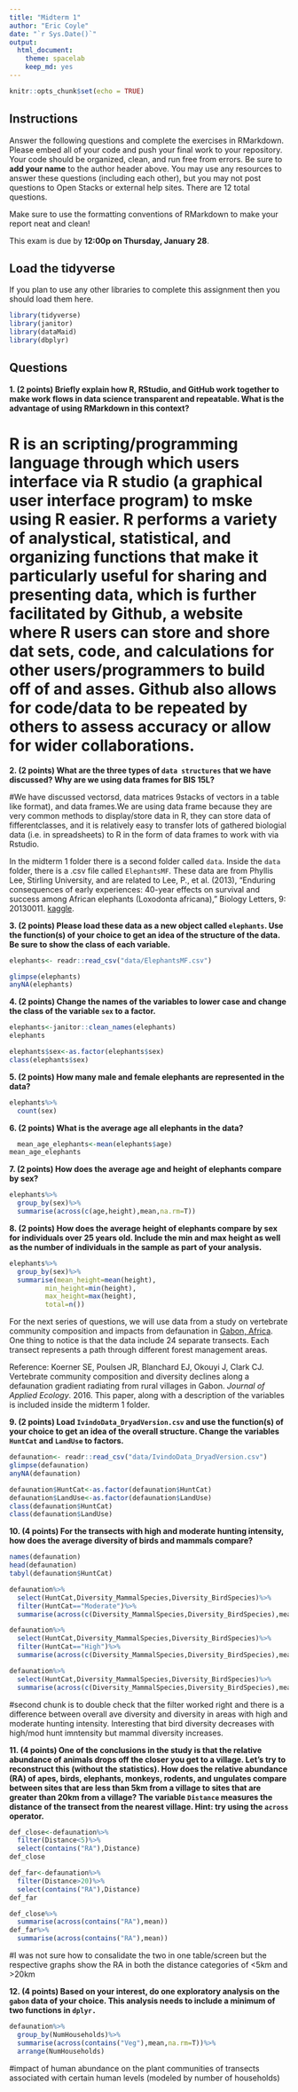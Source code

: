 ```yaml
---
title: "Midterm 1"
author: "Eric Coyle"
date: "`r Sys.Date()`"
output:
  html_document: 
    theme: spacelab
    keep_md: yes
---
```


```r
knitr::opts_chunk$set(echo = TRUE)
```

## Instructions
Answer the following questions and complete the exercises in RMarkdown. Please embed all of your code and push your final work to your repository. Your code should be organized, clean, and run free from errors. Be sure to **add your name** to the author header above. You may use any resources to answer these questions (including each other), but you may not post questions to Open Stacks or external help sites. There are 12 total questions.  

Make sure to use the formatting conventions of RMarkdown to make your report neat and clean!  

This exam is due by **12:00p on Thursday, January 28**.  

## Load the tidyverse
If you plan to use any other libraries to complete this assignment then you should load them here.
```r
library(tidyverse)
library(janitor)
library(dataMaid)
library(dbplyr)
```

## Questions
**1. (2 points) Briefly explain how R, RStudio, and GitHub work together to make work flows in data science transparent and repeatable. What is the advantage of using RMarkdown in this context?**  

# R is an scripting/programming language through which users interface via R studio (a graphical user interface program) to mske using R easier. R performs a variety of analystical, statistical, and organizing functions that make it particularly useful for sharing and presenting data, which is further facilitated by Github, a website where R users can store and shore dat sets, code, and calculations for other users/programmers to build off of and asses. Github also allows for code/data to be repeated by others to assess accuracy or allow for wider collaborations. 

**2. (2 points) What are the three types of `data structures` that we have discussed? Why are we using data frames for BIS 15L?**

#We have discussed vectorsd, data matrices 9stacks of vectors in a table like format), and data frames.We are using data frame because they are very common methods to display/store data in R, they can store data of fifferentclasses, and it is relatively easy to transfer lots of gathered biologial data (i.e. in spreadsheets) to R in the form of data frames to work with via Rstudio.

In the midterm 1 folder there is a second folder called `data`. Inside the `data` folder, there is a .csv file called `ElephantsMF`. These data are from Phyllis Lee, Stirling University, and are related to Lee, P., et al. (2013), "Enduring consequences of early experiences: 40-year effects on survival and success among African elephants (Loxodonta africana)," Biology Letters, 9: 20130011. [kaggle](https://www.kaggle.com/mostafaelseidy/elephantsmf).  

**3. (2 points) Please load these data as a new object called `elephants`. Use the function(s) of your choice to get an idea of the structure of the data. Be sure to show the class of each variable.**
```r
elephants<- readr::read_csv("data/ElephantsMF.csv")
```
```r
glimpse(elephants)
anyNA(elephants)
```

**4. (2 points) Change the names of the variables to lower case and change the class of the variable `sex` to a factor.**
```r
elephants<-janitor::clean_names(elephants)
elephants
```
```r
elephants$sex<-as.factor(elephants$sex)
class(elephants$sex)
```

**5. (2 points) How many male and female elephants are represented in the data?**
```r
elephants%>%
  count(sex)
```


**6. (2 points) What is the average age all elephants in the data?**
```r
  mean_age_elephants<-mean(elephants$age)
mean_age_elephants
```

**7. (2 points) How does the average age and height of elephants compare by sex?**
```r
elephants%>%
  group_by(sex)%>%
  summarise(across(c(age,height),mean,na.rm=T))
```


**8. (2 points) How does the average height of elephants compare by sex for individuals over 25 years old. Include the min and max height as well as the number of individuals in the sample as part of your analysis.**
```r
elephants%>%
  group_by(sex)%>%
  summarise(mean_height=mean(height),
         min_height=min(height),
         max_height=max(height),
         total=n())
```

For the next series of questions, we will use data from a study on vertebrate community composition and impacts from defaunation in [Gabon, Africa](https://en.wikipedia.org/wiki/Gabon). One thing to notice is that the data include 24 separate transects. Each transect represents a path through different forest management areas.  

Reference: Koerner SE, Poulsen JR, Blanchard EJ, Okouyi J, Clark CJ. Vertebrate community composition and diversity declines along a defaunation gradient radiating from rural villages in Gabon. _Journal of Applied Ecology_. 2016. This paper, along with a description of the variables is included inside the midterm 1 folder.  

**9. (2 points) Load `IvindoData_DryadVersion.csv` and use the function(s) of your choice to get an idea of the overall structure. Change the variables `HuntCat` and `LandUse` to factors.**
```r
defaunation<- readr::read_csv("data/IvindoData_DryadVersion.csv")
glimpse(defaunation)
anyNA(defaunation)
```
```r
defaunation$HuntCat<-as.factor(defaunation$HuntCat)
defaunation$LandUse<-as.factor(defaunation$LandUse)
class(defaunation$HuntCat)
class(defaunation$LandUse)
```

**10. (4 points) For the transects with high and moderate hunting intensity, how does the average diversity of birds and mammals compare?**
```r
names(defaunation)
head(defaunation)
tabyl(defaunation$HuntCat)
```
```r
defaunation%>%
  select(HuntCat,Diversity_MammalSpecies,Diversity_BirdSpecies)%>%
  filter(HuntCat=="Moderate")%>%
  summarise(across(c(Diversity_MammalSpecies,Diversity_BirdSpecies),mean,na.rm=T))
```
```r
defaunation%>%
  select(HuntCat,Diversity_MammalSpecies,Diversity_BirdSpecies)%>%
  filter(HuntCat=="High")%>%
  summarise(across(c(Diversity_MammalSpecies,Diversity_BirdSpecies),mean,na.rm=T))
```


```r
defaunation%>%
  select(HuntCat,Diversity_MammalSpecies,Diversity_BirdSpecies)%>%
  summarise(across(c(Diversity_MammalSpecies,Diversity_BirdSpecies),mean,na.rm=T))
```
#second chunk is to double check that the filter worked right and there is a difference between overall ave diversity and diversity in areas with high and moderate hunting intensity. Interesting that bird diversity decreases with high/mod hunt imntensity but mammal diversity increases.

**11. (4 points) One of the conclusions in the study is that the relative abundance of animals drops off the closer you get to a village. Let's try to reconstruct this (without the statistics). How does the relative abundance (RA) of apes, birds, elephants, monkeys, rodents, and ungulates compare between sites that are less than 5km from a village to sites that are greater than 20km from a village? The variable `Distance` measures the distance of the transect from the nearest village. Hint: try using the `across` operator.**  
```r
def_close<-defaunation%>%
  filter(Distance<5)%>%
  select(contains("RA"),Distance)
def_close
```

```r
def_far<-defaunation%>%
  filter(Distance>20)%>%
  select(contains("RA"),Distance)
def_far
```

```r
def_close%>%
  summarise(across(contains("RA"),mean))
def_far%>%
  summarise(across(contains("RA"),mean))
```
#I was not sure how to consalidate the two in one table/screen but the respective graphs show the RA in both the distance categories of <5km and >20km 

**12. (4 points) Based on your interest, do one exploratory analysis on the `gabon` data of your choice. This analysis needs to include a minimum of two functions in `dplyr.`**
```r
defaunation%>%
  group_by(NumHouseholds)%>%
  summarise(across(contains("Veg"),mean,na.rm=T))%>%
  arrange(NumHouseholds)
```
#impact of human abundance on the plant communities of transects associated with certain human levels (modeled by number of households)
